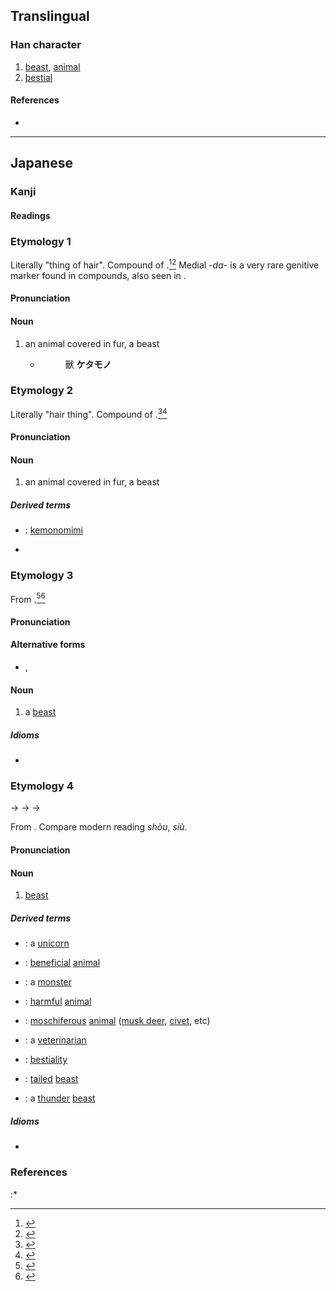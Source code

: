 {{also|獸}}
{{character info/new}}
==Translingual==
{{Han simplified forms|獸|獣|兽}}

===Han character===
{{Han char|rn=94|rad=犬|as=12|sn=15|four=|canj=FRIK|ids=⿰⿱畄𠮛犬}}

# [[beast]], [[animal]]
# [[bestial]]

====References====
* {{Han ref|kx=0719.131|dkj=20714|dj=1130.130|hdz=21369.071|uh=7363|ud=29539}}

----

==Japanese==
{{ja-kanji forms|獣|獸}}

===Kanji===
{{ja-kanji|grade=c|rs=犬12|kyu=獸}}

====Readings====
{{ja-readings
|goon=しゅ
|kanon=しゅう<しう
|kanyoon=じゅう<じう
|kun=けもの-, けだもの-
}}

===Etymology 1===
{{ja-kanjitab|けだもの|yomi=k}}
Literally "thing of hair". Compound of {{compound|lang=ja|sort=けだもの|毛|tr1=ke|t1=hair|だ|tr2=da|pos2=genitive marker|物|tr3=mono|t3=thing}}.<ref name="KDJ">{{R:Kokugo Dai Jiten}}</ref><ref name="DJR">{{R:Daijirin}}</ref> Medial ''-da-'' is a very rare genitive marker found in compounds, also seen in {{m|ja|果物||tr=kudamono|fruit}}.

====Pronunciation====
{{ja-pron|yomi=k|けだもの|acc=0|acc_ref=NHK,DJR}}

====Noun====
{{ja-noun|kyu=獸|けだもの}}

# an animal covered in fur, a beast
#* {{RQ:Konkōmyō Saishōōkyō Ongi|6 (back)}}
#*: 獸 '''ケタモノ'''

===Etymology 2===
{{ja-kanjitab|けもの|yomi=k}}
Literally "hair thing". Compound of {{compound|lang=ja|sort=けもの|毛|tr1=ke|t1=hair|物|tr2=mono|t2=thing}}.<ref name="KDJ">{{R:Kokugo Dai Jiten}}</ref><ref name="DJR">{{R:Daijirin}}</ref>

====Pronunciation====
{{ja-pron|yomi=k|けもの|acc=0|acc_ref=NHK,DJR}}

====Noun====
{{ja-noun|kyu=獸|けもの}}

# an animal covered in fur, a beast

=====Derived terms=====
{{der-top}}
* {{ja-r|獣耳|けものみみ}}: [[kemonomimi]]
* {{ja-r|獣道|けものみち}}
{{der-bottom}}

===Etymology 3===
{{ja-kanjitab|しし|yomi=irr}}
From {{m|ja|肉|tr=shishi||meat, flesh}}.<ref name="KDJ">{{R:Kokugo Dai Jiten}}</ref><ref name="DJR">{{R:Daijirin}}</ref>

====Pronunciation====
{{ja-pron|yomi=irr|しし|acc=1|acc_ref=DJR}}

====Alternative forms====
* {{ja-l|鹿}}, {{ja-l|猪}}

====Noun====
{{ja-noun|しし}}

# {{lb|ja|archaic|sort=しし}} a [[beast]] {{qualifier|used for its meat, such as a [[boar]] or a [[deer]]}}

=====Idioms=====
{{der-top|Idioms}}
* {{ja-r|獣食った報い|ししくったむくい}}
{{der-bottom}}

===Etymology 4===
{{ja-kanjitab|じゅう|yomi=kanyoon}}
{{IPAchar|/siu/}} → {{IPAchar|/ɕiu/}} → {{IPAchar|/d͡ʑiu/}} → {{IPAchar|/d͡ʑuː/}}

From {{etyl|ltc|ja|sort=じゅう}} {{m|zh|獸|tr=syuw<sup>H</sup>||(wild) animal}}. Compare modern {{etyl|cmn|-}} reading ''shòu'', {{etyl|nan|-}} ''siù''.

====Pronunciation====
{{ja-pron|yomi=kanyoon|じゅう|acc=1|acc_ref=DJR}}

====Noun====
{{ja-noun|kyu=獸|じゅう|hhira=じう}}

# [[beast]]

=====Derived terms=====
{{der-top}}
* {{ja-r|一角獣|いっかくじゅう}}: a [[unicorn]]
* {{ja-r|益獣|えきじゅう}}: [[beneficial]] [[animal]]
* {{ja-r|怪獣|かいじゅう}}: a [[monster]] {{qualifier|generally a big animal monster, like [[Godzilla]] or [[Mothra]]}}
* {{ja-r|害獣|がいじゅう}}: [[harmful]] [[animal]]
* {{ja-r|麝香獣|じゃこうじゅう}}: [[moschiferous]] [[animal]] ([[musk deer]], [[civet]], etc)
* {{ja-r|獣医|じゅうい}}: a [[veterinarian]]
* {{ja-r|獣姦|じゅうかん}}: [[bestiality]] {{gloss|sexual activity}}
* {{ja-r|尾獣|びじゅう}}: [[tailed]] [[beast]]
* {{ja-r|雷獣|らいじゅう}}: a [[thunder]] [[beast]]
{{der-bottom}}

=====Idioms=====
{{der-top|Idioms}}
* {{ja-r|獣を逐う者は目に太山を見ず|じゅう を お.う もの は め に たいざん を みず}}
{{der-bottom}}

===References===
<references/>
:* {{R:Konkōmyō Saishōōkyō Ongi}}